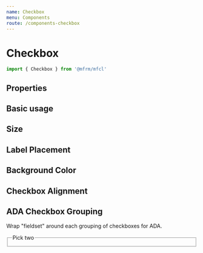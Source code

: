 ```yaml
---
name: Checkbox
menu: Components
route: /components-checkbox
---
```



# Checkbox

```js
import { Checkbox } from '@mfrm/mfcl'
```

## Properties

<Props of={Checkbox} />

## Basic usage

<Checkbox label="Checkbox" />

## Size

  <Checkbox size="sm" label="Small" />
  <Checkbox size="md" label="Medium" />
  <Checkbox size="lg" label="Large" />

## Label Placement

<Checkbox labelPlacement="top" label="Top label" />
<Checkbox labelPlacement="left" label="Left label" />
<Checkbox labelPlacement="bottom" label="Bottom label" />
<Checkbox labelPlacement="right" label="Right label" />

## Background Color

<Checkbox backgroundColor="red" label="Red Background" labelPlacement="right" />

## Checkbox Alignment

<Checkbox alignment="left" label="Left Alignment" />
<Checkbox alignment="center" label="Center Alignment" />
<Checkbox alignment="right" label="Right Alignment" />


## ADA Checkbox Grouping

Wrap "fieldset" around each grouping of checkboxes for ADA.

  <fieldset>
    <legend>Pick two</legend>
    <div className="checkbox-wrapper">
      <Checkbox label="Option 1" labelPlacement="right" />
      <Checkbox label="Option 2" labelPlacement="right" />
      <Checkbox label="Option 3" labelPlacement="right" />
    </div>
  </fieldset>
